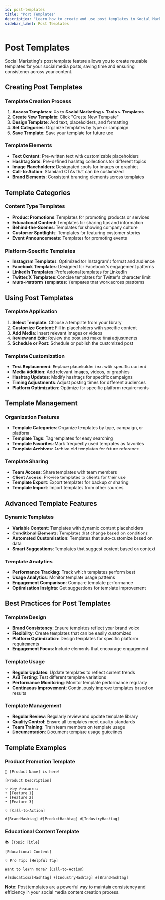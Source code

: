 ```yaml
---
id: post-templates
title: "Post Templates"
description: "Learn how to create and use post templates in Social Marketing"
sidebar_label: Post Templates
---
```


# Post Templates

Social Marketing's post template feature allows you to create reusable templates for your social media posts, saving time and ensuring consistency across your content.

## Creating Post Templates

### Template Creation Process
1. **Access Templates**: Go to **Social Marketing > Tools > Templates**
2. **Create New Template**: Click "Create New Template"
3. **Design Template**: Add text, placeholders, and formatting
4. **Set Categories**: Organize templates by type or campaign
5. **Save Template**: Save your template for future use

### Template Elements
- **Text Content**: Pre-written text with customizable placeholders
- **Hashtag Sets**: Pre-defined hashtag collections for different topics
- **Image Placeholders**: Designated spots for images or graphics
- **Call-to-Action**: Standard CTAs that can be customized
- **Brand Elements**: Consistent branding elements across templates

## Template Categories

### Content Type Templates
- **Product Promotions**: Templates for promoting products or services
- **Educational Content**: Templates for sharing tips and information
- **Behind-the-Scenes**: Templates for showing company culture
- **Customer Spotlights**: Templates for featuring customer stories
- **Event Announcements**: Templates for promoting events

### Platform-Specific Templates
- **Instagram Templates**: Optimized for Instagram's format and audience
- **Facebook Templates**: Designed for Facebook's engagement patterns
- **LinkedIn Templates**: Professional templates for LinkedIn
- **Twitter/X Templates**: Concise templates for Twitter's character limit
- **Multi-Platform Templates**: Templates that work across platforms

## Using Post Templates

### Template Application
1. **Select Template**: Choose a template from your library
2. **Customize Content**: Fill in placeholders with specific content
3. **Add Media**: Insert relevant images or videos
4. **Review and Edit**: Review the post and make final adjustments
5. **Schedule or Post**: Schedule or publish the customized post

### Template Customization
- **Text Replacement**: Replace placeholder text with specific content
- **Media Addition**: Add relevant images, videos, or graphics
- **Hashtag Updates**: Modify hashtags for specific campaigns
- **Timing Adjustments**: Adjust posting times for different audiences
- **Platform Optimization**: Optimize for specific platform requirements

## Template Management

### Organization Features
- **Template Categories**: Organize templates by type, campaign, or platform
- **Template Tags**: Tag templates for easy searching
- **Template Favorites**: Mark frequently used templates as favorites
- **Template Archives**: Archive old templates for future reference

### Template Sharing
- **Team Access**: Share templates with team members
- **Client Access**: Provide templates to clients for their use
- **Template Export**: Export templates for backup or sharing
- **Template Import**: Import templates from other sources

## Advanced Template Features

### Dynamic Templates
- **Variable Content**: Templates with dynamic content placeholders
- **Conditional Elements**: Templates that change based on conditions
- **Automated Customization**: Templates that auto-customize based on data
- **Smart Suggestions**: Templates that suggest content based on context

### Template Analytics
- **Performance Tracking**: Track which templates perform best
- **Usage Analytics**: Monitor template usage patterns
- **Engagement Comparison**: Compare template performance
- **Optimization Insights**: Get suggestions for template improvement

## Best Practices for Post Templates

### Template Design
- **Brand Consistency**: Ensure templates reflect your brand voice
- **Flexibility**: Create templates that can be easily customized
- **Platform Optimization**: Design templates for specific platform requirements
- **Engagement Focus**: Include elements that encourage engagement

### Template Usage
- **Regular Updates**: Update templates to reflect current trends
- **A/B Testing**: Test different template variations
- **Performance Monitoring**: Monitor template performance regularly
- **Continuous Improvement**: Continuously improve templates based on results

### Template Management
- **Regular Review**: Regularly review and update template library
- **Quality Control**: Ensure all templates meet quality standards
- **Team Training**: Train team members on template usage
- **Documentation**: Document template usage guidelines

## Template Examples

### Product Promotion Template
```
🎉 [Product Name] is here! 

[Product Description]

✨ Key Features:
• [Feature 1]
• [Feature 2] 
• [Feature 3]

💡 [Call-to-Action]

#[BrandHashtag] #[ProductHashtag] #[IndustryHashtag]
```

### Educational Content Template
```
📚 [Topic Title]

[Educational Content]

💡 Pro Tip: [Helpful Tip]

Want to learn more? [Call-to-Action]

#[EducationalHashtag] #[IndustryHashtag] #[BrandHashtag]
```

**Note:** Post templates are a powerful way to maintain consistency and efficiency in your social media content creation process.